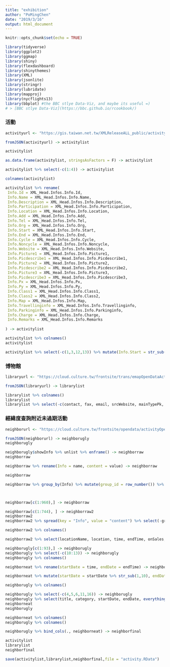 ```yaml
---
title: "exhibition"
author: "PoMingChen"
date: "2019/3/16"
output: html_document
---
```


```r
knitr::opts_chunk$set(echo = TRUE)
```

```r
library(tidyverse)
library(ggplot2)
library(ggmap)
library(shiny)
library(flexdashboard)
library(shinythemes)
library(XML)
library(jsonlite)
library(stringr)
library(lubridate)
library(mapproj)
library(nycflights13)
library(bbplot) #the BBC stlye Data-Viz, and maybe its useful =)
# > [BBC stlye Data-Viz](https://bbc.github.io/rcookbook/)
```

### 活動
```r
activityurl <- "https://gis.taiwan.net.tw/XMLReleaseALL_public/activity_C_f.json"

fromJSON(activityurl) -> activitylist

activitylist

as.data.frame(activitylist, stringsAsFactors = F) -> activitylist

activitylist %>% select(-c(1:4)) -> activitylist

colnames(activitylist)

activitylist %>% rename(
 Info.Id = XML_Head.Infos.Info.Id,           
 Info.Name = XML_Head.Infos.Info.Name,     
 Info.Description = XML_Head.Infos.Info.Description,  
 Info.Participation = XML_Head.Infos.Info.Participation,
 Info.Location = XML_Head.Infos.Info.Location,     
 Info.Add = XML_Head.Infos.Info.Add,       
 Info.Tel = XML_Head.Infos.Info.Tel,        
 Info.Org = XML_Head.Infos.Info.Org,         
 Info.Start = XML_Head.Infos.Info.Start,         
 Info.End = XML_Head.Infos.Info.End,        
 Info.Cycle = XML_Head.Infos.Info.Cycle,       
 Info.Noncycle = XML_Head.Infos.Info.Noncycle, 
 Info.Website = XML_Head.Infos.Info.Website,
 Info.Picture1 = XML_Head.Infos.Info.Picture1,   
 Info.Picdescribe1 = XML_Head.Infos.Info.Picdescribe1,
 Info.Picture2 = XML_Head.Infos.Info.Picture2,     
 Info.Picdescribe2 = XML_Head.Infos.Info.Picdescribe2,  
 Info.Picture3 = XML_Head.Infos.Info.Picture3,      
 Info.Picdescribe3 = XML_Head.Infos.Info.Picdescribe3,  
 Info.Px = XML_Head.Infos.Info.Px,
 Info.Py = XML_Head.Infos.Info.Py,            
 Info.Class1 = XML_Head.Infos.Info.Class1,        
 Info.Class2 = XML_Head.Infos.Info.Class2,        
 Info.Map = XML_Head.Infos.Info.Map,     
 Info.Travellinginfo = XML_Head.Infos.Info.Travellinginfo,
 Info.Parkinginfo = XML_Head.Infos.Info.Parkinginfo,
 Info.Charge = XML_Head.Infos.Info.Charge,       
 Info.Remarks = XML_Head.Infos.Info.Remarks       
  
) -> activitylist

activitylist %>% colnames()
activitylist

activitylist %>% select(-c(1,3,12,13)) %>% mutate(Info.Start = str_sub(Info.Start, 1,10), Info.End = str_sub(Info.End, 1, 10)) -> activitylist
```

### 博物館

```r
libraryurl <- "https://cloud.culture.tw/frontsite/trans/emapOpenDataAction.do?method=exportEmapJson&typeId=H"

fromJSON(libraryurl) -> librarylist

librarylist %>% colnames()
librarylist
librarylist %>% select(-c(contact, fax, email, srcWebsite, mainTypePk, version, headCityName, hitRate, mainTypeName, groupTypeName)) -> librarylist
```

### 經緯度查詢附近未過期活動

```r
neighborurl <- "https://cloud.culture.tw/frontsite/opendata/activityOpenDataJsonAction.do?method=doFindActivitiesNearBy&lat=25.051345&lon=121.549569&range=2"

fromJSON(neighborurl) -> neighborugly
neighborugly

neighborugly$showInfo %>% unlist %>% enframe() -> neighborraw
neighborraw

neighborraw %>% rename(Info = name, content = value) -> neighborraw

neighborraw

neighborraw %>% group_by(Info) %>% mutate(group_id = row_number()) %>% select(group_id, everything()) -> neighborraw



neighborraw[c(1:960),] -> neighborraw

neighborraw[c(1:744), ] -> neighborraw2
neighborraw2
neighborraw2 %>% spread(key = "Info", value = "content") %>% select(-group_id) -> neighborraw2

neighborraw2 %>% colnames()

neighborraw2 %>% select(locationName, location, time, endTime, onSales, everything()) -> neighborneat
```

```r
neighborugly[c(1:93),] -> neighborugly
neighborugly %>% select(-c(10:13)) -> neighborugly
neighborugly %>% colnames()

neighborneat %>% rename(startDate = time, endDate = endTime) -> neighborneat

neighborneat %>% mutate(startDate = startDate %>% str_sub(1,10), endDate = endDate %>% str_sub(1,10)) -> neighborneat

neighborugly %>% colnames()

neighborugly %>% select(-c(4,5,6,11,16)) -> neighborugly
neighborugly %>% select(title, category, startDate, endDate, everything()) -> neighborugly
neighborneat
neighborugly

neighborneat %>% colnames()
neighborugly %>% colnames()

neighborugly %>% bind_cols(., neighborneat) -> neighborfinal
```

```r
activitylist
librarylist
neighborfinal

save(activitylist,librarylist,neighborfinal,file = "activity.RData")
```


